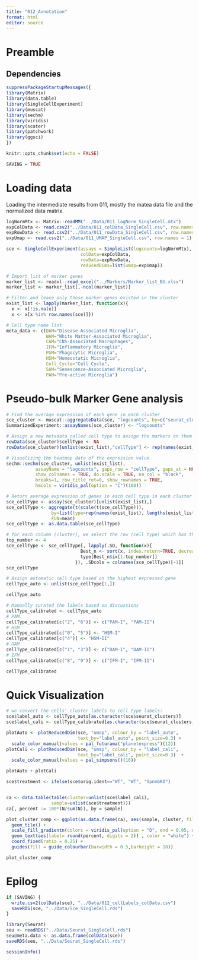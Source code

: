 ```yaml
---
title: "012_Annotation"
format: html
editor: source
---
```


# Preamble

## Dependencies

```r
suppressPackageStartupMessages({
library(Matrix)
library(data.table)
library(SingleCellExperiment)
library(muscat)
library(sechm)
library(viridis)
library(scater)
library(patchwork)
library(ggsci)
})

knitr::opts_chunk$set(echo = FALSE)
```

```r
SAVING = TRUE
```

# Loading data

Loading the intermediate results from 011, mostly the matea data file and the 
normalized data matrix.

```r
logNormMtx <- Matrix::readMM("../Data/011_logNorm_SingleCell.mtx")
expColData <- read.csv2("../Data/011_colData_SingleCell.csv", row.names = 1)
expRowData <- read.csv2("../Data/011_rowData_SingleCell.csv", row.names = 1)
expUmap <- read.csv2("../Data/011_UMAP_SingleCell.csv", row.names = 1)

sce <- SingleCellExperiment(assays = SimpleList(logcounts=logNormMtx),
                            colData=expColData,
                            rowData=expRowData, 
                            reducedDims=list(umap=expUmap))
```

```r
# Import list of marker genes 
marker_list <- readxl::read_excel("../Markers/Marker_list_BU.xlsx")
marker_list <- marker_list[,-ncol(marker_list)]

# Filter and leave only those marker genes existed in the cluster
exist_list <- lapply(marker_list, function(x){
  x <- x[!is.na(x)]
  x <- x[x %in% row.names(sce)]})

# Cell type name list
meta_data <- c(DAM="Disease-Associated Microglia", 
               WAM="White Matter-Associated Microglia",
               CAM="CNS-Associated Macrophages",
               IFM="Inflammatory Microglia",           
               PGM="Phagocytic Microglia",
               HSM="Homeostatic Microglia",
               Cell_Cycle="Cell Cycle",                
               SAM="Senescence-Associated Microglia",
               PAM="Pre-active Microglia")
```


# Pseudo-bulk Marker Gene analysis

```r
# Find the average expression of each gene in each cluster
sce_cluster <- muscat::aggregateData(sce, "logcounts", by=c("seurat_clusters"), fun="mean")
SummarizedExperiment::assayNames(sce_cluster) <- "logcounts"

# Assign a new metadata called cell type to assign the markers on them
rowData(sce_cluster)$cellType <- NA
rowData(sce_cluster)[unlist(exist_list),"cellType"] <- rep(names(exist_list),lengths(exist_list))
```

```r
# Visualizing the heatmap data of the expression value
sechm::sechm(sce_cluster, unlist(exist_list), 
           assayName = "logcounts", gaps_row = "cellType", gaps_at = NULL,
           show_colnames = TRUE, do.scale = TRUE, na_col = "black",
           breaks=1, row_title_rot=0, show_rownames = TRUE, 
           hmcols = viridis_pal(option = "C")(100))

```


```r
# Return average expression of genes in each cell type in each cluster
sce_cellType <- assay(sce_cluster)[unlist(exist_list),]
sce_cellType <- aggregate(t(scale(t(sce_cellType))), 
                 by=list(type=rep(names(exist_list), lengths(exist_list))), 
                 FUN=mean)
sce_cellType <- as.data.table(sce_cellType)

# for each column (cluster), we select the row (cell type) which has the maximum aggregated value
top_number <- 4
sce_cellType <- sce_cellType[, lapply(.SD, function(x){
                            Best_n <- sort(x, index.return=TRUE, decreasing=TRUE)
                            type[Best_n$ix[1:top_number]]
                          }), .SDcols = colnames(sce_cellType)[-1]]
sce_cellType
```


```r
# Assign automatic cell type based on the highest expressed gene
cellType_auto <- unlist(sce_cellType[1,])

cellType_auto

# Manually curated the labels based on discussions
cellType_calibrated <- cellType_auto
# PAM 
cellType_calibrated[c("2", "6")] <- c("PAM-I", "PAM-II")
# HSM
cellType_calibrated[c("0", "5")] <- "HSM-I"
cellType_calibrated[c("4")] <- "HSM-II"
# DAM
cellType_calibrated[c("1", "3")] <- c("DAM-I", "DAM-II")
# IFM
cellType_calibrated[c("8", "9")] <- c("IFM-I", "IFM-II")

cellType_calibrated
```

# Quick Visualization

```r
# we convert the cells' cluster labels to cell type labels:
sce$label_auto <- cellType_auto[as.character(sce$seurat_clusters)]
sce$label_cali <- cellType_calibrated[as.character(sce$seurat_clusters)]

plotAuto <- plotReducedDim(sce, "umap", colour_by = "label_auto", 
                           text_by="label_auto", point_size=0.3) + 
  scale_color_manual(values = pal_futurama("planetexpress")(12))
plotCali <- plotReducedDim(sce, "umap", colour_by = "label_cali", 
                           text_by="label_cali", point_size=0.3)  + 
  scale_color_manual(values = pal_simpsons()(16))

plotAuto + plotCali
```

```r
sce$treatment <- ifelse(sce$orig.ident=="WT", "WT", "GpnmbKO")


ca <- data.table(table(cluster=unlist(sce$label_cali), 
                 sample=unlist(sce$treatment)))
ca[, percent := 100*(N/sum(N)), by = sample]

plot_cluster_comp <- ggplot(as.data.frame(ca), aes(sample, cluster, fill=percent)) + 
  geom_tile() + 
  scale_fill_gradientn(colors = viridis_pal(option = "D", end = 0.95, direction = -1)(10)) +
  geom_text(aes(label= round(percent, digits = 2)) , color = "white") + 
  coord_fixed(ratio = 0.25) +
  guides(fill = guide_colourbar(barwidth = 0.5,barheight = 18))

plot_cluster_comp
```

# Epilog

```r
if (SAVING) {
  write.csv2(colData(sce), "../Data/012_cellLabels_colData.csv")
  saveRDS(sce, "../Data/Sce_SingleCell.rds")
}
```

```r
library(Seurat)
seu <- readRDS("../Data/Seurat_SingleCell.rds")
seu@meta.data <- as.data.frame(colData(sce))
saveRDS(seu, "../Data/Seurat_SingleCell.rds")
```

```r
sessionInfo()
```







